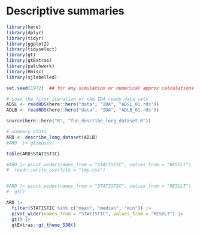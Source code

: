 # Descriptive summaries {#sec-descriptive-stats}

```r
library(here)
library(dplyr)
library(tidyr)
library(ggplot2)
library(tidyselect)
library(gt)
library(gtExtras)
library(patchwork)
library(Hmisc)
library(sjlabelled)

set.seed(1972)  ## for any simulation or numerical approx calculations 

# Load the first iteration of the IDA ready data sets
ADSL <- readRDS(here::here("data", "IDA", "ADSL_01.rds"))
ADLB <- readRDS(here::here("data", "IDA", "ADLB_01.rds"))
```



```r
source(here::here("R", "fun_describe_long_dataset.R"))

# summary stats 
ARD <- describe_long_dataset(ADLB)
#ARD  |> glimpse()
```


```r
table(ARD$STATISTIC)
```


```r
#ARD |> pivot_wider(names_from = "STATISTIC", values_from = "RESULT") |>
#  readr::write_csv(file = "tmp.csv")


#ARD |> pivot_wider(names_from = "STATISTIC", values_from = "RESULT") |>
#  gt()


```

```r
ARD |>
  filter(STATISTIC %in% c("mean", "median", "min")) |>
  pivot_wider(names_from = "STATISTIC", values_from = "RESULT") |>
  gt() |>
  gtExtras::gt_theme_538()
```

